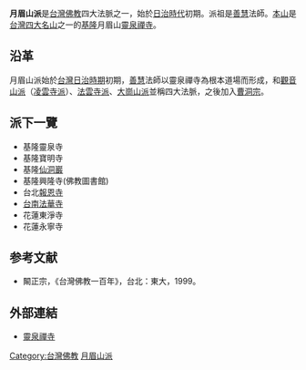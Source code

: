 '''月眉山派'''是[[台灣佛教|台灣佛教]]四大法脈之一，始於[[台灣日治時期|日治時代]]初期。派祖是[[釋善慧|善慧]]法師。[[本山|本山]]是[[台灣四大名山|台灣四大名山]]之一的[[基隆|基隆]]月眉山[[靈泉禪寺|靈泉禪寺]]。

== 沿革 ==
月眉山派始於[[台灣日治時期|台灣日治時期]]初期，[[釋善慧|善慧]]法師以靈泉禪寺為根本道場而形成，和[[觀音山派|觀音山派]]（[[凌雲寺派|凌雲寺派]]）、[[法雲寺派|法雲寺派]]、[[大崗山派|大崗山派]]並稱四大法脈，之後加入[[曹洞宗|曹洞宗]]。

== 派下一覽 ==
*基隆靈泉寺
*基隆寶明寺
*基隆[[仙洞巖|仙洞巖]]
*基隆興隆寺(佛教圖書館)
*台北[[報恩寺_(台北市)|報恩寺]]
*[[台南法華寺|台南法華寺]]
*花蓮東淨寺
*花蓮永寧寺

== 参考文献 ==
*闞正宗，《台灣佛教一百年》，台北：東大，1999。

== 外部連結 ==
*[http://library.taiwanschoolnet.org/cyberfair2007/ourstage/main.html 靈泉禪寺] {{Wayback|url=http://library.taiwanschoolnet.org/cyberfair2007/ourstage/main.html |date=20160305162326 }}

{{台灣佛教組織}}

[[Category:台灣佛教|Category:台灣佛教]]
[[Category:月眉山派|]]